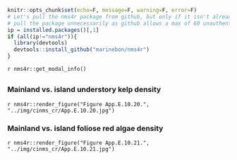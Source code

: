 ```r
knitr::opts_chunk$set(echo=F, message=F, warning=F, error=F)
# Let's pull the nms4r package from github, but only if it isn't already installed. We don't want to
# pull the package unnecessarily as github allows a max of 60 unauthenticated requests per hour.
ip = installed.packages()[,1]
if (all(ip!="nms4r")){
  library(devtools)
  devtools::install_github("marinebon/nms4r")
}
```

`r nms4r::get_modal_info()`

## {.tabset}

### Mainland vs. island **understory kelp** density

`r nms4r::render_figure("Figure App.E.10.20.", "../img/cinms_cr/App.E.10.20.jpg")`

### Mainland vs. island **foliose red algae** density

`r nms4r::render_figure("Figure App.E.10.21.", "../img/cinms_cr/App.E.10.21.jpg")`
